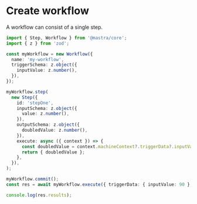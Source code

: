# Create workflow

A workflow can consist of a single step.

```ts showLineNumbers copy
import { Step, Workflow } from '@mastra/core';
import { z } from 'zod';

const myWorkflow = new Workflow({
  name: 'my-workflow',
  triggerSchema: z.object({
    inputValue: z.number(),
  }),
});

myWorkflow.step(
  new Step({
    id: 'stepOne',
    inputSchema: z.object({
      value: z.number(),
    }),
    outputSchema: z.object({
      doubledValue: z.number(),
    }),
    execute: async ({ context }) => {
      const doubledValue = context.machineContext?.triggerData?.inputValue * 2;
      return { doubledValue };
    },
  }),
);

myWorkflow.commit();
const res = await myWorkflow.execute({ triggerData: { inputValue: 90 } });

console.log(res.results);
```
